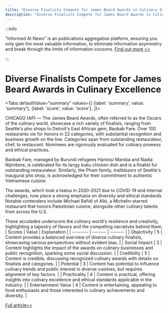 ```yaml
---
title: "Diverse Finalists Compete for James Beard Awards in Culinary Excellence"
description: "Diverse Finalists Compete for James Beard Awards in Culinary Excellence"
---
```



:::info

"Informed AI News" is an publications aggregation platform, ensuring you only gain the most valuable information, to eliminate information asymmetry and break through the limits of information cocoons.  [Find out more >>](/)

:::

# Diverse Finalists Compete for James Beard Awards in Culinary Excellence


<Tabs
	defaultValue="summary"
	values={[
	{label: 'summary', value: 'summary'},
	{label: 'score', value: 'score'},
]}>
<TabItem value="summary">


CHICAGO (AP) — The James Beard Awards, often referred to as the Oscars of the culinary world, showcase a rich variety of finalists, ranging from Seattle's pho shops to Detroit's East African gem, Baobab Fare. Over 100 restaurants vie for honors in 22 categories, with substantial recognition and business growth on the line. Categories span from outstanding restaurateur, chef, to restaurant. Nominees are rigorously evaluated for culinary prowess and ethical practices.

Baobab Fare, managed by Burundi refugees Hamissi Mamba and Nadia Nijimbere, is celebrated for its tangy kuku chicken dish and is a finalist for outstanding restaurateur. Similarly, the Pham family, trailblazers of Seattle's inaugural pho shop, is acknowledged for their commitment to authentic Vietnamese cuisine.

The awards, which took a hiatus in 2020-2021 due to COVID-19 and internal challenges, now place a strong emphasis on diversity and ethical standards. Notable contenders include Michael Rafidi of Albi, a Michelin-starred restaurant that honors Palestinian cuisine, alongside other culinary talents from across the U.S.

These accolades underscore the culinary world's resilience and creativity, highlighting a tapestry of flavors and the compelling narratives behind them.
</TabItem>
<TabItem value="score">
	| Scores     | Value   | Explanation |
	| -------- | ------- | ------- |
	| Objectivity  | 5    | Content provides a balanced overview of diverse culinary finalists, showcasing various perspectives without evident bias.    |
	| Social Impact | 3     | Content highlights the impact of the awards on culinary businesses and public recognition, sparking some social discussion.    |
	| Credibility    | 5    | Content is credible, discussing recognized culinary awards with details on finalists and categories.    |
	| Potential    | 3    | Content has potential to influence culinary trends and public interest in diverse cuisines, but requires alignment of key factors.    |
	| Practicality    | 4    | Content is practical, offering insights into culinary excellence and ethical standards applicable in the industry.    |
	| Entertainment Value    | 4    | Content is entertaining, appealing to food enthusiasts and those interested in culinary achievements and diversity.    |
</TabItem>
</Tabs>

[Full article>>](https://apnews.com/article/james-beard-awards-ceremony-2024-88ba810fc032c41fec2e826071f682c5)

